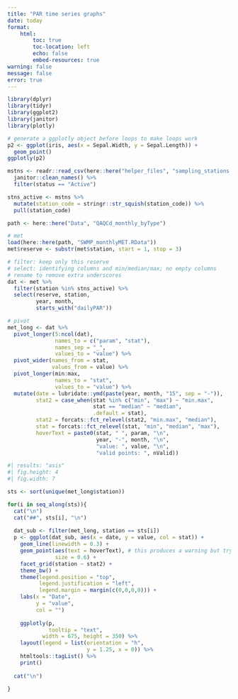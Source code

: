 ```yaml
---
title: "PAR time series graphs"
date: today
format: 
    html:
        toc: true
        toc-location: left
        echo: false
        embed-resources: true
warning: false
message: false
error: true
---
```


```r
library(dplyr)
library(tidyr)
library(ggplot2)
library(janitor)
library(plotly)
```

```r
# generate a ggplotly object before loops to make loops work
p2 <- ggplot(iris, aes(x = Sepal.Width, y = Sepal.Length)) +
  geom_point()
ggplotly(p2)
```

```r
mstns <- readr::read_csv(here::here("helper_files", "sampling_stations.csv")) %>%  #read.csv threw an error for some reason
  janitor::clean_names() %>%   
  filter(status == "Active")

stns_active <- mstns %>% 
  mutate(station_code = stringr::str_squish(station_code)) %>% 
  pull(station_code)
```

```r
path <- here::here("Data", "QAQCd_monthly_byType")

# met
load(here::here(path, "SWMP_monthlyMET.RData"))
met$reserve <- substr(met$station, start = 1, stop = 3)
```

```r
# filter: keep only this reserve
# select: identifying columns and min/median/max; no empty columns
# rename to remove extra underscores
dat <- met %>% 
  filter(station %in% stns_active) %>% 
  select(reserve, station, 
         year, month, 
         starts_with("dailyPAR")) 

# pivot
met_long <- dat %>% 
  pivot_longer(5:ncol(dat),
               names_to = c("param", "stat"),
               names_sep = "_",
               values_to = "value") %>% 
  pivot_wider(names_from = stat,
              values_from = value) %>%
  pivot_longer(min:max,
               names_to = "stat",
               values_to = "value") %>% 
  mutate(date = lubridate::ymd(paste(year, month, "15", sep = "-")),
         stat2 = case_when(stat %in% c("min", "max") ~ "min.max",
                           stat == "median" ~ "median",
                           .default = stat),
         stat2 = forcats::fct_relevel(stat2, "min.max", "median"),
         stat = forcats::fct_relevel(stat, "min", "median", "max"),
         hoverText = paste0(stat, " ", param, "\n", 
                            year, "-", month, "\n",
                            "value: ", value, "\n", 
                            "valid points: ", nValid))
```


```r
#| results: "asis" 
#| fig.height: 4
#| fig.width: 7

sts <- sort(unique(met_long$station))

for(i in seq_along(sts)){
  cat("\n")
  cat("##", sts[i], "\n")
  
  dat_sub <- filter(met_long, station == sts[i])
  p <- ggplot(dat_sub, aes(x = date, y = value, col = stat)) +
    geom_line(linewidth = 0.3) +
    geom_point(aes(text = hoverText), # this produces a warning but trying any other way messes up the line geom
               size = 0.6) +
    facet_grid(station ~ stat2) +
    theme_bw() +
    theme(legend.position = "top",
          legend.justification = "left",
          legend.margin = margin(c(0,0,0,0))) +
    labs(x = "Date",
         y = "value",
         col = "")
  
    ggplotly(p,
             tooltip = "text",
           width = 675, height = 350) %>%  
    layout(legend = list(orientation = "h",
                         y = 1.25, x = 0)) %>% 
    htmltools::tagList() %>%
    print()
    
  cat("\n")
  
}

```

